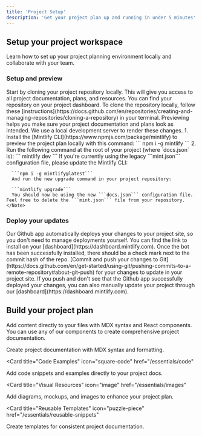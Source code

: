 ```yaml
---
title: 'Project Setup'
description: 'Get your project plan up and running in under 5 minutes'
---
```


## Setup your project workspace

Learn how to set up your project planning environment locally and collaborate with your team.

### Setup and preview

<AccordionGroup>
  <Accordion icon="github" title="Clone your project repository">
    Start by cloning your project repository locally. This will give you access to 
    all project documentation, plans, and resources. You can find your repository 
    on your project dashboard. To clone the repository locally, follow these
    [instructions](https://docs.github.com/en/repositories/creating-and-managing-repositories/cloning-a-repository)
    in your terminal.
  </Accordion>
  <Accordion icon="rectangle-terminal" title="Preview your project plan">
    Previewing helps you make sure your project documentation and plans look as intended. 
    We use a local development server to render these changes. 
    1. Install the [Mintlify CLI](https://www.npmjs.com/package/mintlify) to preview the
    project plan locally with this command: ``` npm i -g mintlify ```
    2. Run the following command at the root of your project (where
    `docs.json` is): ``` mintlify dev ```
    <Note>
      If you're currently using the legacy ```mint.json``` configuration file, please update the Mintlify CLI:

      ```npm i -g mintlify@latest```
      And run the new upgrade command in your project repository:

      ```mintlify upgrade```
      You should now be using the new ```docs.json``` configuration file. Feel free to delete the ```mint.json``` file from your repository.
    </Note>
  </Accordion>
</AccordionGroup>

### Deploy your updates

<AccordionGroup>

<Accordion icon="message-bot" title="Install our Github app">
  Our Github app automatically deploys your changes to your project site, so you
  don't need to manage deployments yourself. You can find the link to install on
  your [dashboard](https://dashboard.mintlify.com). Once the bot has been
  successfully installed, there should be a check mark next to the commit hash
  of the repo.
</Accordion>
<Accordion icon="rocket" title="Push your changes">
  [Commit and push your changes to
  Git](https://docs.github.com/en/get-started/using-git/pushing-commits-to-a-remote-repository#about-git-push)
  for your changes to update in your project site. If you push and don't see that
  the Github app successfully deployed your changes, you can also manually
  update your project through our [dashboard](https://dashboard.mintlify.com).
</Accordion>

</AccordionGroup>

## Build your project plan

Add content directly to your files with MDX syntax and React components. You can use any of our components to create comprehensive project documentation.

<CardGroup>

<Card title="Document With MDX" icon="file" href="/essentials/markdown">
  Create project documentation with MDX syntax and formatting.
</Card>

<Card
  title="Code Examples"
  icon="square-code"
  href="/essentials/code"
>
  Add code snippets and examples directly to your project docs.
</Card>

<Card
  title="Visual Resources"
  icon="image"
  href="/essentials/images"
>
  Add diagrams, mockups, and images to enhance your project plan.
</Card>

<Card
  title="Reusable Templates"
  icon="puzzle-piece"
  href="/essentials/reusable-snippets"
>
  Create templates for consistent project documentation.
</Card>

</CardGroup>
